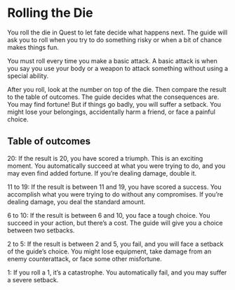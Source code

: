 # Rolling the Die
You roll the die in Quest to let fate
decide what happens next. The
guide will ask you to roll when you
try to do something risky or when a
bit of chance makes things fun.

You must roll every time you make
a basic attack. A basic attack is
when you say you use your body
or a weapon to attack something
without using a special ability.

After you roll, look at the number
on top of the die. Then compare
the result to the table of outcomes.
The guide decides what the
consequences are. You may find
fortune! But if things go badly, you
will suffer a setback. You might lose
your belongings, accidentally harm
a friend, or face a painful choice.

## Table of outcomes
20: If the result is 20, you have
scored a triumph. This is an
exciting moment. You automatically
succeed at what you were trying to
do, and you may even find added
fortune. If you’re dealing damage,
double it.

11 to 19: If the result is between
11 and 19, you have scored a
success. You accomplish what
you were trying to do without any
compromises. If you’re dealing
damage, you deal the standard
amount.

6 to 10: If the result is between 6
and 10, you face a tough choice.
You succeed in your action, but
there’s a cost. The guide will
give you a choice between two
setbacks.

2 to 5: If the result is between 2
and 5, you fail, and you will face a
setback of the guide’s choice. You
might lose equipment, take damage
from an enemy counterattack, or
face some other misfortune.

1: If you roll a 1, it’s a catastrophe.
You automatically fail, and you may
suffer a severe setback.